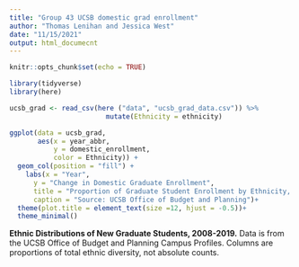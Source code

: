 ```yaml
---
title: "Group 43 UCSB domestic grad enrollment"
author: "Thomas Lenihan and Jessica West"
date: "11/15/2021"
output: html_documecnt
---
```

```r
knitr::opts_chunk$set(echo = TRUE)

library(tidyverse)
library(here)
```

```r
ucsb_grad <- read_csv(here ("data", "ucsb_grad_data.csv")) %>% 
                        mutate(Ethnicity = ethnicity)
```

```r
ggplot(data = ucsb_grad,
       aes(x = year_abbr,
           y = domestic_enrollment, 
           color = Ethnicity)) +
  geom_col(position = "fill") +
    labs(x = "Year",
      y = "Change in Domestic Graduate Enrollment",
      title = "Proportion of Graduate Student Enrollment by Ethnicity, 2008-2019",
      caption = "Source: UCSB Office of Budget and Planning")+
  theme(plot.title = element_text(size =12, hjust = -0.5))+
  theme_minimal()
```

**Ethnic Distributions of New Graduate Students, 2008-2019.** Data is from the UCSB Office of Budget and Planning Campus Profiles. Columns are proportions of total ethnic diversity, not absolute counts.